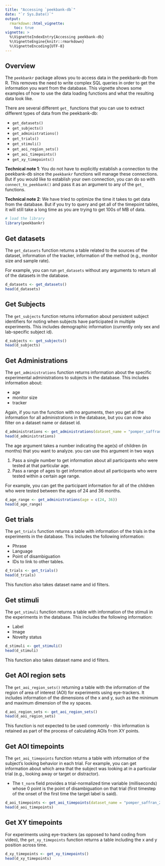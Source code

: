 ```yaml
---
title: "Accessing `peekbank-db`"
date: "`r Sys.Date()`"
output:
  rmarkdown::html_vignette:
    toc: true
vignette: >
  %\VignetteIndexEntry{Accessing peekbank-db}
  %\VignetteEngine{knitr::rmarkdown}
  %\VignetteEncoding{UTF-8}
---
```

  
## Overview
  
The `peekbankr` package allows you to access data in the peekbank-db from R. This removes the need to write complex SQL queries in order to get the information you want from the database. This vignette shows some examples of how to use the data loading functions and what the resulting data look like.
  
There are several different `get_` functions that you can use to extract different types of data from the peekbank-db: 
  
  * `get_datasets()`
  * `get_subjects()`
  * `get_administrations()`
  * `get_trials()`
  * `get_stimuli()`
  * `get_aoi_region_sets()`
  * `get_aoi_timepoints()`
  * `get_xy_timepoints()`
  
**Technical note 1**: You do not have to explicitly establish a connection to the peekbank-db since the `peekbankr` functions will manage these connections. But if you would like to establish your own connection, you can do so with `connect_to_peekbank()` and pass it as an argument to any of the `get_` functions.
  
**Technical note 2**: We have tried to optimize the time it takes to get data from the database. But if you try to query and get all of the timepoint tables, it will still take a long time as you are trying to get 100s of MB of data.
  
```r
# load the library
library(peekbankr)
```

## Get datasets

The `get_datasets` function returns a table related to the sources of the dataset, information of the tracker, information of the method (e.g., monitor size and sample rate). 

For example, you can run `get_datasets` without any arguments to return all of the datasets in the database.

```r
d_datasets <- get_datasets()
head(d_datasets)
```

## Get Subjects

The `get_subjects` function returns information about persistent subject identifiers for noting when subjects have participated in multiple experiments. This includes demographic information (currently only sex and lab-specific subject id). 

```r
d_subjects <- get_subjects()
head(d_subjects)
```


## Get Administrations

The `get_administrations` function returns information about the specific experimental administrations to subjects in the database. This includes information about:

  * age
  * monitor size
  * tracker

Again, if you run the function with no arguments, then you get all the information for all administrations in the database, but you can now also filter on a dataset name or dataset id.

```r
d_administrations <- get_administrations(dataset_name = "pomper_saffran_2016")
head(d_administrations)
```


The age argument takes a number indicating the age(s) of children (in months) that you want to analyze. you can use this argument in two ways 

  1. Pass a single number to get information about all participants who were tested at that particular age. 
  2. Pass a range of ages to get information about all participants who were tested within a certain age range. 

For example, you can get the participant information for all of the children who were tested between the ages of 24 and 36 months. 

```r
d_age_range <- get_administrations(age = c(24, 36))
head(d_age_range)
```

## Get trials

The `get_trials` function returns a table with information of the trials in the experiments in the database. This includes the following information:

  * Phrase
  * Language
  * Point of disambiguation
  * IDs to link to other tables. 

```r
d_trials <- get_trials()
head(d_trials)
```  

This function also takes dataset name and id filters.

## Get stimuli

The `get_stimuli` function returns a table with information of the stimuli in the experiments in the database. This includes the following information:

  * Label
  * Image
  * Novelty status

```r
d_stimuli <- get_stimuli()
head(d_stimuli)
```  

This function also takes dataset name and id filters.

## Get AOI region sets

The `get_aoi_region_sets()` returning a table with the information of the region of area of interest (AOI) for experiments using eye-trackers. It includes information of the dimensions of the x and y, such as the minimum and maximum dimension of the xy spaces. 

```r
d_aoi_region_sets <- get_aoi_region_sets()
head(d_aoi_region_sets)
```

This function is not expected to be used commonly - this information is retained as part of the process of calculating AOIs from XY points.

## Get AOI timepoints 

The `get_aoi_timepoints` function returns a table with information of the subject's looking behavior in each trial. For example, you can get information about which area that the subject was looking at in a particular trial (e.g., looking away or target or distractor). 

* The `t_norm` field provides a trial-normalized time variable (milliseconds) whose 0 point is the point of disambiguation on that trial (first timestep of the onset of the first time the target label is said). 

```r
d_aoi_timepoints <- get_aoi_timepoints(dataset_name = "pomper_saffran_2016")
head(d_aoi_timepoints)
```

## Get XY timepoints

For experiments using eye-trackers (as opposed to hand coding from video), the `get_xy_timepoints` function returns a table including the x and y position across time. 

```r
d_xy_timepoints <- get_xy_timepoints()
head(d_xy_timepoints)
```
